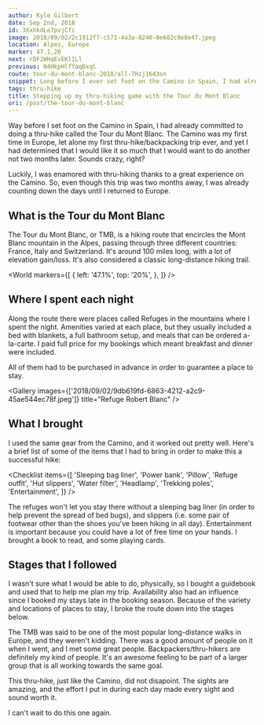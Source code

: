 ```yaml
---
author: Kyle Gilbert
date: Sep 2nd, 2018
id: 3XxhkdLe7pvjCfc
image: 2018/09/02/2c1912f7-c571-4a3a-8240-0e602c9e8e47.jpeg
location: Alpes, Europe
marker: 47.1,20
next: rDF2WHqEvEKlILl
previous: N4HkpHlfYaqDxql
route: tour-du-mont-blanc-2018/all-7Hzj1643on
snippet: Long before I ever set foot on the Camino in Spain, I had already locked my sights on another epic thru-hike in Europe, determined to take on yet another unforgettable adventure.
tags: thru-hike
title: Stepping up my thru-hiking game with the Tour du Mont Blanc
uri: /post/the-tour-du-mont-blanc
---
```


<Stats />

<Route />

Way before I set foot on the Camino in Spain, I had already committed to doing
a thru-hike called the Tour du Mont Blanc. The Camino was my first time
in Europe, let alone my first thru-hike/backpacking trip ever, and yet I had
determined that I would like it so much that I would want to do another not
two months later. Sounds crazy, right?

Luckily, I was enamored with thru-hiking thanks to a great experience on the
Camino. So, even though this trip was two months away, I was already counting
down the days until I returned to Europe.

## What is the Tour du Mont Blanc

The Tour du Mont Blanc, or TMB, is a hiking route that encircles the Mont Blanc
mountain in the Alpes, passing through three different countries: France,
Italy and Switzerland. It's around 100 miles long, with a lot of elevation
gain/loss. It's also considered a classic long-distance hiking trail.

<World
  markers={[
    {
      left: '47.1%',
      top: '20%',
    },
  ]}
/>

## Where I spent each night

Along the route there were places called Refuges in the mountains where I
spent the night. Amenities varied at each place, but they usually included a
bed with blankets, a full bathroom setup, and meals that can be ordered
a-la-carte. I paid full price for my bookings which meant breakfast and
dinner were included.

All of them had to be purchased in advance in order to guarantee a place to
stay.

<Gallery images={['2018/09/02/9db619fd-6863-4212-a2c9-45ae544ec78f.jpeg']} title="Refuge Robert Blanc" />

## What I brought

I used the same gear from the Camino, and it worked out pretty well. Here's a
brief list of some of the items that I had to bring in order to make this a
successful hike:

<Checklist
  items={[
    'Sleeping bag liner',
    'Power bank',
    'Pillow',
    'Refuge outfit',
    'Hut slippers',
    'Water filter',
    'Headlamp',
    'Trekking poles',
    'Entertainment',
  ]}
/>

The refuges won't let you stay there without a sleeping bag liner (in order
to help prevent the spread of bed bugs), and slippers (i.e. some pair of
footwear other than the shoes you've been hiking in all day). Entertainment is
important because you could have a lot of free time on your hands. I brought a
book to read, and some playing cards.

## Stages that I followed

I wasn't sure what I would be able to do, physically, so I bought a guidebook
and used that to help me plan my trip. Availability also had an influence
since I booked my stays late in the booking season. Because of the variety
and locations of places to stay, I broke the route down into the stages below.

<Stages />

The TMB was said to be one of the most popular
long-distance walks in Europe, and they weren't kidding. There was a good
amount of people on it when I went, and I met some great people.
Backpackers/thru-hikers are definitely my kind of people. It's an awesome
feeling to be part of a larger group that is all working towards the same goal.

This thru-hike, just like the Camino, did not disapoint. The sights are
amazing, and the effort I put in during each day made every sight and sound
worth it.

I can't wait to do this one again.

